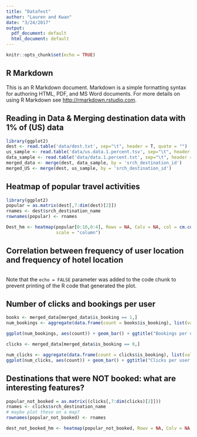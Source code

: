 ```yaml
---
title: "Datafest"
author: "Lauren and Kwan"
date: "3/24/2017"
output:
  pdf_document: default
  html_document: default
---
```


```r
knitr::opts_chunk$set(echo = TRUE)
```

## R Markdown

This is an R Markdown document. Markdown is a simple formatting syntax for authoring HTML, PDF, and MS Word documents. For more details on using R Markdown see <http://rmarkdown.rstudio.com>.


## Reading in Data & Merging destination data with 1% of (US) data 

```r
library(ggplot2)
dest <- read.table('data/dest.txt', sep="\t", header = T, quote = "")
us_sample <- read.table('data/us.data.1.percent.tsv', sep="\t", header = T, quote = "")
data_sample <- read.table('data/data.1.percent.txt', sep="\t", header = T, quote = "")
merged_data <- merge(dest, data_sample, by = 'srch_destination_id')
merged_US <- merge(dest, us_sample, by = 'srch_destination_id')
```

## Heatmap of popular travel activities 
```r
library(ggplot2)
popular = as.matrix(dest[,7:dim(dest)[2]])
rnames <- dest$srch_destination_name
rownames(popular) <- rnames

Dest_hm <- heatmap(popular[0:10,0:4], Rowv = NA, Colv = NA, col = cm.colors(250), 
                   scale = "column")
```
## Correlation between frequency of user location and frequency of hotel location
```r

```
Note that the `echo = FALSE` parameter was added to the code chunk to prevent printing of the R code that generated the plot.

## Number of clicks and bookings per user 
```r

books <- merged_data[merged_data$is_booking == 1,]
num_bookings <- aggregate(data.frame(count = books$is_booking), list(value = books$user_id), length)

ggplot(num_bookings, aes(count)) + geom_bar() + ggtitle("Bookings per user Histogram")

clicks <- merged_data[merged_data$is_booking == 0,]

num_clicks <- aggregate(data.frame(count = clicks$is_booking), list(value = clicks$user_id), length)
ggplot(num_clicks, aes(count)) + geom_bar() + ggtitle("Clicks per user Histogram")

```
## Destinations that were NOT booked: what are interesting features? 
```r
popular_not_booked = as.matrix((clicks[,7:dim(clicks)[2]]))
rnames <- clicks$srch_destination_name
# maybe plot these on a map? 
rownames(popular_not_booked) <- rnames

dest_not_booked_hm <- heatmap(popular_not_booked, Rowv = NA, Colv = NA, col = cm.colors(250), scale = "column")


```